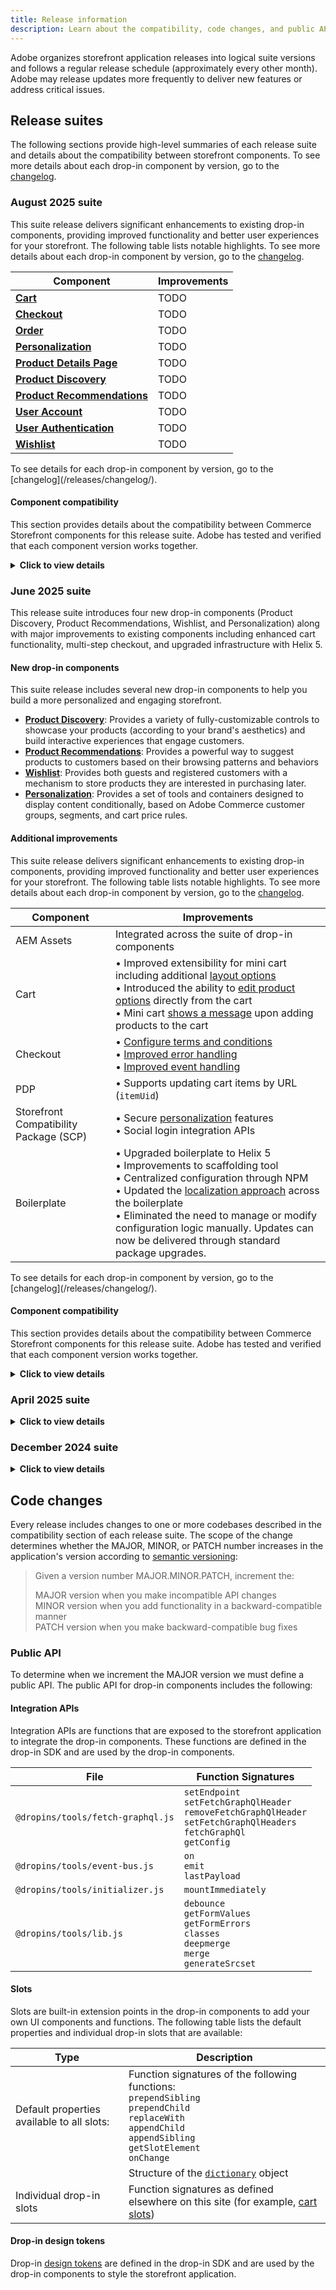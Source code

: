 ```yaml
---
title: Release information
description: Learn about the compatibility, code changes, and public APIs for Commerce Storefront releases.
---
```



Adobe organizes storefront application releases into logical suite versions and follows a regular release schedule (approximately every other month). Adobe may release updates more frequently to deliver new features or address critical issues. 

## Release suites

The following sections provide high-level summaries of each release suite and details about the compatibility between storefront components. To see more details about each drop-in component by version, go to the [changelog](/releases/changelog/).

### August 2025 suite

This suite release delivers significant enhancements to existing drop-in components, providing improved functionality and better user experiences for your storefront. The following table lists notable highlights. To see more details about each drop-in component by version, go to the [changelog](/releases/changelog/).

| Component | Improvements |
|-----------|--------------|
| [**Cart**](/dropins/cart/) | TODO |
| [**Checkout**](/dropins/checkout/) | TODO |
| [**Order**](/dropins/order/) | TODO |
| [**Personalization**](/dropins/personalization/) | TODO |
| [**Product Details Page**](/dropins/product-details/) | TODO |
| [**Product Discovery**](/dropins/product-discovery/) | TODO |
| [**Product Recommendations**](/dropins/recommendations/) | TODO |
| [**User Account**](/dropins/user-account/) | TODO |
| [**User Authentication**](/dropins/user-auth/) | TODO |
| [**Wishlist**](/dropins/wishlist/) | TODO |

<Aside type="note">
To see details for each drop-in component by version, go to the [changelog](/releases/changelog/).
</Aside>

#### Component compatibility

This section provides details about the compatibility between Commerce Storefront components for this release suite. Adobe has tested and verified that each component version works together.

<details>
<summary><strong>Click to view details</strong></summary>

<div style="margin-top: 1rem;">

**Commerce Foundation:**

| Adobe Commerce | Storefront Compatibility Package |
|----------------|----------------------------------|
| `2.4.7`        | `4.7.9`                          |
| `2.4.9`        | `4.8.6`                          |

**Drop-in SDK:**

- `@dropins/tools@1.4.0-beta4`
- `@dropins/build-tools@1.0.1`

**Drop-in components:**

- `@dropins/storefront-account@~1.0.9-beta2`
- `@dropins/storefront-auth@~2.1.0-beta1`
- `@dropins/storefront-cart@1.5.0-beta2`
- `@dropins/storefront-checkout@~2.0.1-beta1`
- `@dropins/storefront-order@~1.3.0-beta3`
- `@dropins/storefront-payment-services@~1.0.1`
- `@dropins/storefront-pdp@1.3.0-beta1`
- `@dropins/storefront-personalization@~1.0.1-beta1`
- `@dropins/storefront-product-discovery@^1.1.0-beta2`
- `@dropins/storefront-recommendations@^1.1.0-beta1`
- `@dropins/storefront-wishlist@^2.0.0-beta1`

</div>
</details>


### June 2025 suite

This release suite introduces four new drop-in components (Product Discovery, Product Recommendations, Wishlist, and Personalization) along with major improvements to existing components including enhanced cart functionality, multi-step checkout, and upgraded infrastructure with Helix 5.

#### New drop-in components

This suite release includes several new drop-in components to help you build a more personalized and engaging storefront.

- [**Product Discovery**](/dropins/product-discovery/): Provides a variety of fully-customizable controls to showcase your products (according to your brand's aesthetics) and build interactive experiences that engage customers.
- [**Product Recommendations**](/dropins/recommendations/): Provides a powerful way to suggest products to customers based on their browsing patterns and behaviors
- [**Wishlist**](/dropins/wishlist/): Provides both guests and registered customers with a mechanism to store products they are interested in purchasing later.
- [**Personalization**](/dropins/personalization/): Provides a set of tools and containers designed to display content conditionally, based on Adobe Commerce customer groups, segments, and cart price rules.

#### Additional improvements

This suite release delivers significant enhancements to existing drop-in components, providing improved functionality and better user experiences for your storefront. The following table lists notable highlights. To see more details about each drop-in component by version, go to the [changelog](/releases/changelog/).

| Component | Improvements |
|-----------|--------------|
| AEM Assets | Integrated across the suite of drop-in components |
| Cart | • Improved extensibility for mini cart including additional [layout options](/dropins/cart/containers/cart-summary-table/)<br/>• Introduced the ability to [edit product options](/dropins/cart/tutorials/enable-product-variation-updates-in-cart/) directly from the cart<br/>• Mini cart [shows a message](/dropins/cart/tutorials/add-messages-to-mini-cart/) upon adding products to the cart |
| Checkout | • [Configure terms and conditions](/merchants/get-started/terms-and-conditions/)<br/>• [Improved error handling](/dropins/checkout/error-handling/)<br/>• [Improved event handling](/dropins/checkout/event-handling/) |
| PDP | • Supports updating cart items by URL (`itemUid`) |
| Storefront Compatibility Package (SCP) | • Secure [personalization](/merchants/get-started/personalization/) features<br/>• Social login integration APIs |
| Boilerplate | • Upgraded boilerplate to Helix 5<br/>• Improvements to scaffolding tool<br/>• Centralized configuration through NPM<br/>• Updated the [localization approach](/dropins/all/labeling/) across the boilerplate<br/>• Eliminated the need to manage or modify configuration logic manually. Updates can now be delivered through standard package upgrades. |

<Aside type="note">
To see details for each drop-in component by version, go to the [changelog](/releases/changelog/).
</Aside>

#### Component compatibility

This section provides details about the compatibility between Commerce Storefront components for this release suite. Adobe has tested and verified that each component version works together.

<details>
<summary><strong>Click to view details</strong></summary>

<div style="margin-top: 1rem;">

**Commerce Foundation:**

| Adobe Commerce | Storefront Compatibility Package |
|----------------|----------------------------------|
| `2.4.7`        | `4.7.8`                          |
| `2.4.8`        | `4.8.5`                          |

**Drop-in SDK:**

- `@dropins/tools@1.3.0`
- `@dropins/build-tools@1.0.1`

**Drop-in components:**

- `@dropins/storefront-account@~1.0.7`
- `@dropins/storefront-auth@~2.0.3`
- `@dropins/storefront-cart@1.4.0`
- `@dropins/storefront-checkout@~2.0.0`
- `@dropins/storefront-order@~1.2.0`
- `@dropins/storefront-payment-services@~1.0.1`
- `@dropins/storefront-pdp@1.2.0`
- `@dropins/storefront-recommendations@^1.0.0`
- `@dropins/storefront-wishlist@^1.0.0`
- `@dropins/storefront-personalization@~1.0.0`
- `@dropins/storefront-product-discovery@^1.0.1`

</div>
</details>

### April 2025 suite

<details>
<summary><strong>Click to view details</strong></summary>

<div style="margin-top: 1rem;">

**Commerce Foundation:**
- **Adobe Commerce:** `2.4.7`
- **Storefront Compatibility Package:** `4.7.1`

**Drop-in SDK:**
- `@dropins/tools@0.42.0`
- `@dropins/build-tools@0.2.0`

**Drop-in components:**
- `@dropins/storefront-cart@1.2.2`
- `@dropins/storefront-checkout@1.3.0`
- `@dropins/storefront-order@1.0.5`
- `@dropins/storefront-payment-services@1.0.1`
- `@dropins/storefront-pdp@1.0.0`
- `@dropins/storefront-user-account@1.0.4`
- `@dropins/storefront-user-auth@1.0.6`

</div>
</details>

### December 2024 suite

<details>
<summary><strong>Click to view details</strong></summary>

<div style="margin-top: 1rem;">

**Commerce Foundation:**
- **Adobe Commerce:** `2.4.7`
- **Storefront Compatibility Package:** `4.7.0`

**Drop-in SDK:**
- `@dropins/tools@0.38.0`
- `@dropins/build-tools@0.1.1`

**Drop-in components:**
- `@dropins/storefront-cart@1.0.1`
- `@dropins/storefront-checkout@1.0.0`
- `@dropins/storefront-order@1.0.0`
- `@dropins/storefront-payment-services@1.0.1`
- `@dropins/storefront-pdp@1.0.0`
- `@dropins/storefront-user-account@1.0.0`
- `@dropins/storefront-user-auth@1.0.0`

</div>
</details>

## Code changes

Every release includes changes to one or more codebases described in the compatibility section of each release suite. The scope of the change determines whether the MAJOR, MINOR, or PATCH number increases in the application's version according to [semantic versioning](https://semver.org/):

> Given a version number MAJOR.MINOR.PATCH, increment the:
> 
> MAJOR version when you make incompatible API changes  
> MINOR version when you add functionality in a backward-compatible manner  
> PATCH version when you make backward-compatible bug fixes  

### Public API

To determine when we increment the MAJOR version we must define a public API. The public API for drop-in components includes the following:

#### Integration APIs

Integration APIs are functions that are exposed to the storefront application to integrate the drop-in components. These functions are defined in the drop-in SDK and are used by the drop-in components.

| File | Function Signatures |
|---|---|
| `@dropins/tools/fetch-graphql.js` | `setEndpoint`<br/>`setFetchGraphQlHeader`<br/>`removeFetchGraphQlHeader`<br/>`setFetchGraphQlHeaders`<br/>`fetchGraphQl`<br/>`getConfig` |
| `@dropins/tools/event-bus.js` | `on`<br/>`emit`<br/>`lastPayload` |
| `@dropins/tools/initializer.js` | `mountImmediately` |
| `@dropins/tools/lib.js` | `debounce`<br/>`getFormValues`<br/>`getFormErrors`<br/>`classes`<br/>`deepmerge`<br/>`merge`<br/>`generateSrcset` |

#### Slots

Slots are built-in extension points in the drop-in components to add your own UI components and functions. The following table lists the default properties and individual drop-in slots that are available:

| Type | Description |
|---|---|
| Default properties available to all slots: | Function signatures of the following functions:<br/>`prependSibling`<br/>`prependChild`<br/>`replaceWith`<br/>`appendChild`<br/>`appendSibling`<br/>`getSlotElement`<br/>`onChange` |
| | Structure of the [`dictionary`](/dropins/all/labeling/) object |
| Individual drop-in slots | Function signatures as defined elsewhere on this site (for example, [cart slots](https://experienceleague.adobe.com/developer/commerce/storefront/dropins/cart/slots/)) |

#### Drop-in design tokens

Drop-in [design tokens](/dropins/all/branding/#design-tokens) are defined in the drop-in SDK and are used by the drop-in components to style the storefront application.
